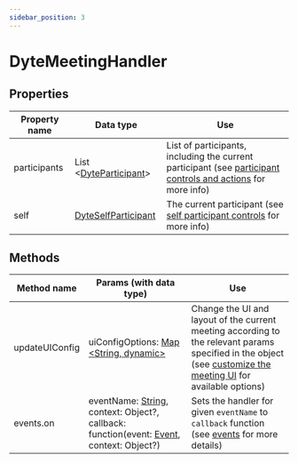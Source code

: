```yaml
---
sidebar_position: 3
---
```


# DyteMeetingHandler

## Properties

| Property name | Data type                                 | Use                                                                                                                                                                                 |
| ------------- | ----------------------------------------- | ----------------------------------------------------------------------------------------------------------------------------------------------------------------------------------- |
| participants  | List <[DyteParticipant](./participant)>   | List of participants, including the current participant (see [participant controls and actions](./../advanced-usage#controlling-individual-participants-and-actions) for more info) |
| self          | [DyteSelfParticipant](./self-participant) | The current participant (see [self participant controls](./../advanced-usage#check-if-the-participant-is-current-participant) for more info)                                        |

## Methods

| Method name    | Params (with data type)                                                                                                                                                                     | Use                                                                                                                                                                                        |
| -------------- | ------------------------------------------------------------------------------------------------------------------------------------------------------------------------------------------- | ------------------------------------------------------------------------------------------------------------------------------------------------------------------------------------------ |
| updateUIConfig | uiConfigOptions: [Map <String, dynamic>](./dyte-ui-config)                                                                                                                                  | Change the UI and layout of the current meeting according to the relevant params specified in the object (see [customize the meeting UI](./../customize-meeting-ui) for available options) |
| events.on      | eventName: [String](./dyte-meeting-events), context: Object?, callback: function(event: [Event](https://pub.dev/documentation/eventify/latest/eventify/Event-class.html), context: Object?) | Sets the handler for given `eventName` to `callback` function (see [events](./../events) for more details)                                                                                 |
